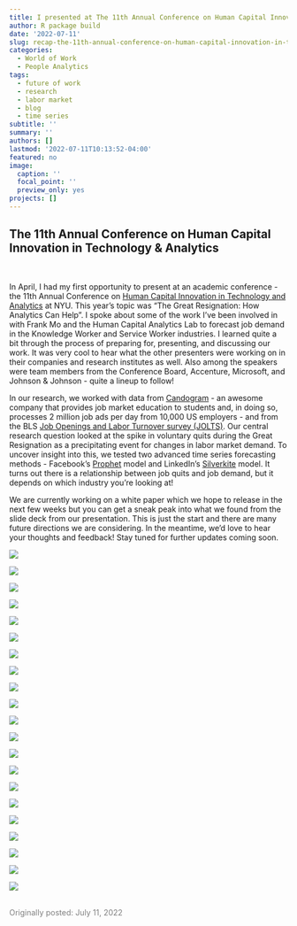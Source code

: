 ```yaml
---
title: I presented at The 11th Annual Conference on Human Capital Innovation in Technology & Analytics (slides attached)
author: R package build
date: '2022-07-11'
slug: recap-the-11th-annual-conference-on-human-capital-innovation-in-technology-analytics
categories:
  - World of Work
  - People Analytics
tags:
  - future of work
  - research
  - labor market
  - blog
  - time series
subtitle: ''
summary: ''
authors: []
lastmod: '2022-07-11T10:13:52-04:00'
featured: no
image: 
  caption: ''
  focal_point: ''
  preview_only: yes
projects: []
---
```



## The 11th Annual Conference on Human Capital Innovation in Technology & Analytics

<br>

In April, I had my first opportunity to present at an academic conference - the 11th Annual Conference on [Human Capital Innovation in Technology and Analytics](http://www.nyu.engineering/events/2022/04/26/11th-annual-conference-human-capital-innovation-technology-analytics) at NYU. This year's topic was "The Great Resignation: How Analytics Can Help". I spoke about some of the work I've been involved in with Frank Mo and the Human Capital Analytics Lab to forecast job demand in the Knowledge Worker and Service Worker industries. I learned quite a bit through the process of preparing for, presenting, and discussing our work. It was very cool to hear what the other presenters were working on in their companies and research institutes as well. Also among the speakers were team members from the Conference Board, Accenture, Microsoft, and Johnson & Johnson - quite a lineup to follow!

In our research, we worked with data from [Candogram](http://candogram.com) - an awesome company that provides job market education to students and, in doing so, processes 2 million job ads per day from 10,000 US employers - and from the BLS [Job Openings and Labor Turnover survey (JOLTS)](http://https://www.bls.gov/jlt/). Our central research question looked at the spike in voluntary quits during the Great Resignation as a precipitating event for changes in labor market demand. To uncover insight into this, we tested two advanced time series forecasting methods - Facebook's [Prophet](https://facebook.github.io/prophet/) model and LinkedIn's [Silverkite](https://engineering.linkedin.com/blog/2021/greykite--a-flexible--intuitive--and-fast-forecasting-library) model. It turns out there is a relationship between job quits and job demand, but it depends on which industry you're looking at!

We are currently working on a white paper which we hope to release in the next few weeks but you can get a sneak peak into what we found  from the slide deck from our presentation. This is just the start and there are many future directions we are considering. In the meantime, we'd love to hear your thoughts and feedback! Stay tuned for further updates coming soon.


![](/hcita_2022_1.jpeg)

![](/hcita_2022_2.jpeg)

![](/hcita_2022_3.jpeg)

![](/hcita_2022_4.jpeg)

![](/hcita_2022_5.jpeg)

![](/hcita_2022_6.jpeg)

![](/hcita_2022_7.jpeg)

![](/hcita_2022_8.jpeg)

![](/hcita_2022_9.jpeg)

![](/hcita_2022_10.jpeg)

![](/hcita_2022_11.jpeg)

![](/hcita_2022_12.jpeg)

![](/hcita_2022_13.jpeg)

![](/hcita_2022_14.jpeg)

![](/hcita_2022_15.jpeg)

![](/hcita_2022_16.jpeg)

![](/hcita_2022_17.jpeg)

![](/hcita_2022_18.jpeg)

![](/hcita_2022_19.jpeg)

![](/hcita_2022_20.jpeg)

![](/hcita_2022_21.jpeg)


<br>
<font color="grey"> Originally posted: July 11, 2022</font>